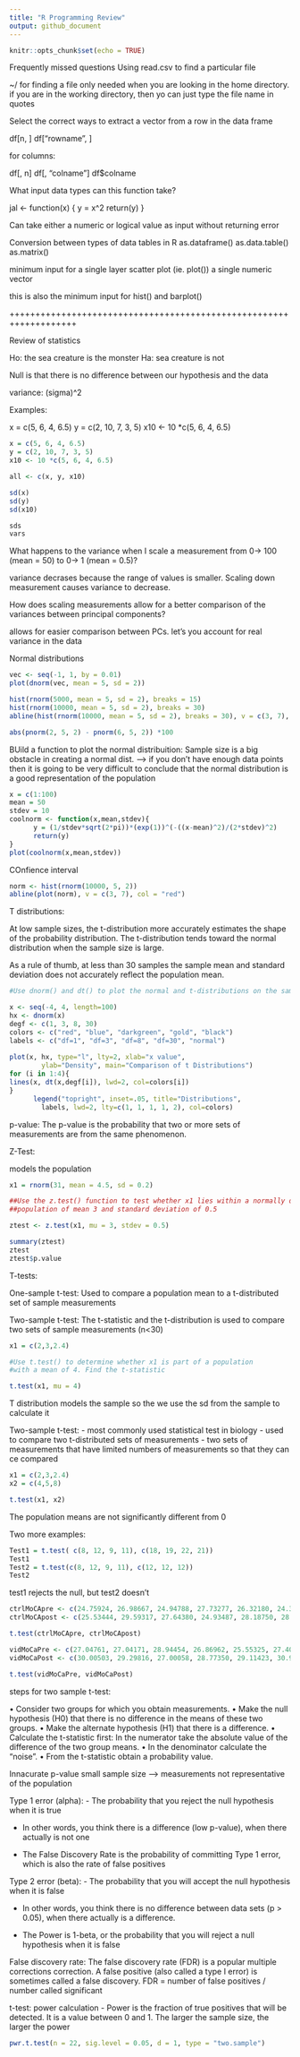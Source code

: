 ```yaml
---
title: "R Programming Review"
output: github_document
---
```


```r
knitr::opts_chunk$set(echo = TRUE)
```

Frequently missed questions
Using read.csv to find a particular file

~/ for finding a file only needed when you are looking in the home directory.
if you are in the working directory, then yo can just type the file name in quotes

Select the correct ways to  extract a vector from a row in the data frame

df[n, ]
df["rowname", ]

for columns:

df[, n]
df[, "colname"]
df$colname


What input data types can this function take?

jal <- function(x) {
 y = x^2
 return(y)
}

Can take either a numeric or logical value as input without returning error

Conversion between types of data tables in R
 as.dataframe()
 as.data.table()
 as.matrix()
 
 
minimum input for a single layer scatter plot (ie. plot())
  a single numeric vector
  
  this is also the minimum input for hist() and barplot()
  
+++++++++++++++++++++++++++++++++++++++++++++++++++++++++++++++++++

Review of statistics

Ho: the sea creature is the monster
Ha: sea creature is not

Null is that there is no difference between our hypothesis and the data

variance: (sigma)^2


Examples:

x = c(5, 6, 4, 6.5)
y = c(2, 10, 7, 3, 5)
x10 <- 10 *c(5, 6, 4, 6.5)

```r
x = c(5, 6, 4, 6.5)
y = c(2, 10, 7, 3, 5)
x10 <- 10 *c(5, 6, 4, 6.5)

all <- c(x, y, x10)

sd(x)
sd(y)
sd(x10)

sds
vars


```


What happens to the variance when I scale a measurement from 0→ 100 (mean = 50) to 0→ 1 (mean = 0.5)?

  variance decrases because the range of values is smaller.  Scaling down measurement causes variance to decrease.
  
How does scaling measurements allow for a better comparison of the variances between principal components?

  allows for easier comparison between PCs. let's you account for real variance in   the   data
  
Normal distributions
```r
vec <- seq(-1, 1, by = 0.01)
plot(dnorm(vec, mean = 5, sd = 2))

hist(rnorm(5000, mean = 5, sd = 2), breaks = 15)
hist(rnorm(10000, mean = 5, sd = 2), breaks = 30)
abline(hist(rnorm(10000, mean = 5, sd = 2), breaks = 30), v = c(3, 7), col = "red")
```


```r
abs(pnorm(2, 5, 2) - pnorm(6, 5, 2)) *100
```

BUild a function to plot the normal distribuition:
Sample size is a big obstacle in creating a normal dist. --> if you don't have enough data points then it is going to be very difficult to conclude that the normal distribution is a good representation of the population

```r
x = c(1:100)
mean = 50
stdev = 10
coolnorm <- function(x,mean,stdev){
      y = (1/stdev*sqrt(2*pi))*(exp(1))^(-((x-mean)^2)/(2*stdev)^2)
      return(y)
}
plot(coolnorm(x,mean,stdev))


```


COnfience interval
```r
norm <- hist(rnorm(10000, 5, 2))
abline(plot(norm), v = c(3, 7), col = "red")
```

T distributions:

At low sample sizes, the t-distribution more accurately estimates the shape of the probability distribution. The t-distribution tends toward the normal distribution when the sample size is large.

As a rule of thumb, at less than 30 samples the sample mean and standard deviation does not accurately reflect the population mean.

```r
#Use dnorm() and dt() to plot the normal and t-distributions on the same graph

x <- seq(-4, 4, length=100)
hx <- dnorm(x)
degf <- c(1, 3, 8, 30)
colors <- c("red", "blue", "darkgreen", "gold", "black")
labels <- c("df=1", "df=3", "df=8", "df=30", "normal")
      
plot(x, hx, type="l", lty=2, xlab="x value",
        ylab="Density", main="Comparison of t Distributions")
for (i in 1:4){
lines(x, dt(x,degf[i]), lwd=2, col=colors[i])
}
      legend("topright", inset=.05, title="Distributions",
        labels, lwd=2, lty=c(1, 1, 1, 1, 2), col=colors)
```

p-value: The p-value is the probability that two or more sets of measurements are from the same phenomenon.

Z-Test:

models the population
```r
x1 = rnorm(31, mean = 4.5, sd = 0.2)

##Use the z.test() function to test whether x1 lies within a normally distributed
##population of mean 3 and standard deviation of 0.5

ztest <- z.test(x1, mu = 3, stdev = 0.5)

summary(ztest)
ztest
ztest$p.value
```

T-tests:

One-sample t-test: Used to compare a population mean to a t-distributed set of sample measurements
  
Two-sample t-test: The t-statistic and the t-distribution is used to compare two sets of sample measurements (n<30)

```r
x1 = c(2,3,2.4)

#Use t.test() to determine whether x1 is part of a population
#with a mean of 4. Find the t-statistic

t.test(x1, mu = 4)
```
T distribution models the sample so the  we use the sd from the sample to calculate it

Two-sample t-test:
 - most commonly used statistical test in biology
 - used to compare two t-distributed sets of measurements
    - two sets of measurements that have limited numbers of measurements so that they       can ce compared

```r
x1 = c(2,3,2.4)
x2 = c(4,5,8)

t.test(x1, x2)
```
The population means are not significantly different from 0

Two more examples:

```r
Test1 = t.test( c(8, 12, 9, 11), c(18, 19, 22, 21))
Test1
Test2 = t.test(c(8, 12, 9, 11), c(12, 12, 12))
Test2
```
test1 rejects the null, but test2 doesn't

```r
ctrlMoCApre <- c(24.75924, 26.98667, 24.94788, 27.73277, 26.32180, 24.33580, 23.93787)
ctrlMoCApost <- c(25.53444, 29.59317, 27.64380, 24.93487, 28.18750, 28.66826, 25.12095)

t.test(ctrlMoCApre, ctrlMoCApost)

vidMoCaPre <- c(27.04761, 27.04171, 28.94454, 26.86962, 25.55325, 27.40797, 26.10106)
vidMoCaPost <- c(30.00503, 29.29816, 27.00058, 28.77350, 29.11423, 30.94159, 28.30345)

t.test(vidMoCaPre, vidMoCaPost)
```

steps for two sample t-test:

• Consider two groups for which you obtain measurements.
• Make the null hypothesis (H0) that there is no difference in the means of these two groups.
• Make the alternate hypothesis (H1) that there is a difference.
• Calculate the t-statistic first: In the numerator take the absolute value of the difference of the two group means.
• In the denominator calculate the “noise”.
• From the t-statistic obtain a probability value.


Innacurate p-value
small sample size --> measurements not representative of the population

Type 1 error (alpha):
 - The probability that you reject the
null hypothesis when it is true

- In other words, you think there is a difference (low p-value), when there actually is not one

- The False Discovery Rate is the probability of committing Type 1 error, which is also the rate of false positives


Type 2 error (beta):
 - The probability that you will accept the
null hypothesis when it is false

 - In other words, you think there is no difference between data sets (p > 0.05), when there actually is a difference.

 - The Power is 1-beta, or the probability that you will reject a null hypothesis when it is false
 
False discovery rate:
The false discovery rate (FDR) is a popular multiple corrections correction. A false positive (also called a type I error) is sometimes called a false discovery.
FDR = number of false positives / number called significant

t-test: power calculation
- Power is the fraction of true positives that will be detected. It is a value between 0 and 1. The larger the sample size, the larger the power


```r
pwr.t.test(n = 22, sig.level = 0.05, d = 1, type = "two.sample")
```

